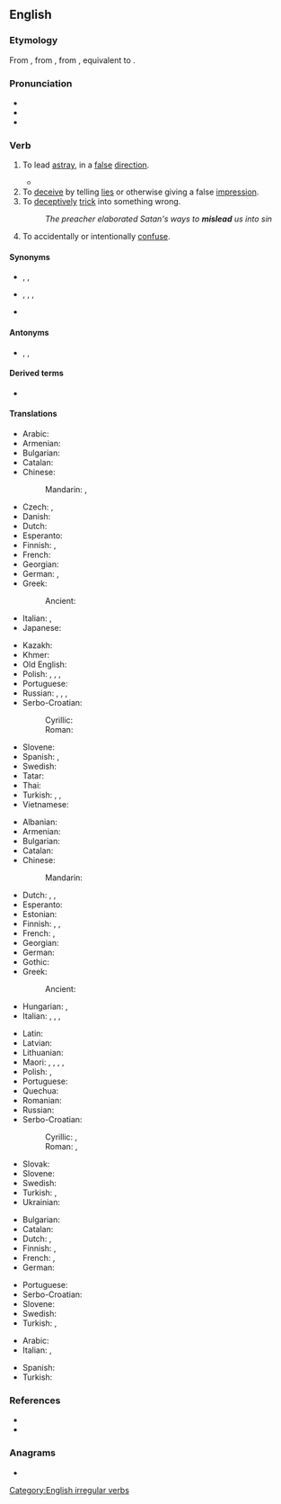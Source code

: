 ==English==

===Etymology===
From {{inh|en|enm|misleden}}, from {{inh|en|ang|mislǣdan|t=to mislead}}, from {{inh|en|gem-pro|*missalaidijaną|t=to mislead}}, equivalent to {{prefix|en|mis|lead}}.

===Pronunciation===
* {{IPA|en|/mɪsˈliːd/}}
* {{audio|en|LL-Q1860 (eng)-Vealhurl-mislead.wav|Audio (Southern England)}}
* {{rhymes|en|iːd|s=2}}
<!-- * {{audio|en-us-mislead.ogg|Audio (US)|lang=en}} --> <!--seems wrong, sounds like "misled"-->

===Verb===
{{en-verb|misleads|misleading|misled}} {{tlb|en|transitive}}

# {{lb|en|literally}} To lead [[astray]], in a [[false]] [[direction]].
#* {{quote-song|1=en|year=2004|author=Green Day|title=Jesus of Suburbia|album=American Idiot|text=City of the dead / At the end of another lost highway / Signs '''misleading''' to nowhere}}
# To [[deceive]] by telling [[lies]] or otherwise giving a false [[impression]].
# To [[deceptively]] [[trick]] into something wrong.
#: ''The preacher elaborated Satan's ways to '''mislead''' us into sin''
# To accidentally or intentionally [[confuse]].

====Synonyms====
* {{sense|lead in a false direction}} {{l|ang|forlead}}, {{l|en|misguide}}, {{l|en|misinform}}
* {{sense|deceive by giving a false impression}} {{l|en|deceive}}, {{l|en|delude}}, {{l|en|beguile}}, {{l|en|cheat}}
* {{sense|trick into something wrong}} {{l|en|seduce}}

====Antonyms====
* {{l|en|guide}}, {{l|en|lead}}, {{l|en|direct}}

====Derived terms====
* {{l|en|misleading|pos=a}}

====Translations====
{{trans-top|lead in a false direction}}
* Arabic: {{t|ar|أَضَلَّ}}
* Armenian: {{t-needed|hy}}
* Bulgarian: {{t+|bg|заблуждавам}}
* Catalan: {{t+|ca|desencaminar}}
* Chinese:
*: Mandarin: {{t+|cmn|誤導}}, {{t+|cmn|误导|tr=wùdǎo}}
* Czech: {{t+|cs|svést}}, {{t|cs|klamat}}
* Danish: {{t|da|vildlede}}
* Dutch: {{t+|nl|misleiden}}
* Esperanto: {{t-needed|eo}}
* Finnish: {{t|fi|johtaa harhaan}}, {{t+|fi|harhauttaa}}
* French: {{t+|fr|égarer}}
* Georgian: {{t-needed|ka}}
* German: {{t|de|in die Irre führen}}, {{t+|de|irreführen}}
* Greek:
*: Ancient: {{t|grc|πλανάω}}
* Italian: {{t|it|portare sulla cattiva strada}}, {{t+|it|sviare}}
* Japanese: {{t-needed|ja}}
{{trans-mid}}
* Kazakh: {{t|kk|адастыру}}
* Khmer: {{t-needed|km}}
* Old English: {{t|ang|fortēon}}
* Polish: {{t|pl|wprowadzać w błąd|impf}}, {{t+|pl|wprowadzić w błąd|pf}}, {{t+|pl|mylić|impf}}, {{t|pl|zmylić|pf}}
* Portuguese: {{t|pt|desencaminhar}}
* Russian: {{t+|ru|вводи́ть в заблужде́ние|impf}}, {{t+|ru|ввести́ в заблужде́ние|pf}}, {{t+|ru|обма́нывать|impf}}, {{t+|ru|обману́ть|pf}}
* Serbo-Croatian:
*: Cyrillic: {{t|sh|обманути}}
*: Roman: {{t+|sh|obmanuti}}
* Slovene: {{t|sl|zavêsti}}
* Spanish: {{t|es|propiciar equivocarse}}, {{t+|es|desencaminar}}
* Swedish: {{t+|sv|vilseleda}}
* Tatar: {{t|tt|адаштыру}}
* Thai: {{t-needed|th}}
* Turkish: {{t+|tr|ayartmak}}, {{t+|tr|saptırmak}}, {{t+|tr|yanıltmak}}
* Vietnamese: {{t-needed|vi}}
{{trans-bottom}}

{{trans-top-see|to deceive by lies or other false impression|deceive}}
* Albanian: {{t-needed|sq}}
* Armenian: {{t-needed|hy}}
* Bulgarian: {{t+|bg|заблуждавам}}
* Catalan: {{t+|ca|enganyar}}
* Chinese:
*: Mandarin: {{t-needed|cmn}}
* Dutch: {{t+|nl|misleiden}}, {{t+|nl|bedotten}}, {{t+|nl|bedriegen}}
* Esperanto: {{t-needed|eo}}
* Estonian: {{t-needed|et}}
* Finnish: {{t+|fi|vedättää}}, {{t|fi|johtaa harhaan}}, {{t+|fi|harhauttaa}}
* French: {{t+|fr|égarer}}, {{t+|fr|mésinformer}}
* Georgian: {{t-needed|ka}}
* German: {{t|de|in die Irre führen}}
* Gothic: {{t|got|𐌰𐌹𐍂𐌶𐌾𐌰𐌽}}
* Greek:
*: Ancient: {{t|grc|πλανάω}}
* Hungarian: {{t+|hu|félrevezet}}, {{t+|hu|megtéveszt}}
* Italian: {{t+|it|ingannare}}, {{t+|it|raggirare}}, {{t+|it|truffare}}, {{t|it|disinformare}}
{{trans-mid}}
* Latin: {{t+|la|decipio}}
* Latvian: {{t-needed|lv}}
* Lithuanian: {{t-needed|lt}}
* Maori: {{t|mi|tuapeka}}, {{t|mi|whakatuapeka}}, {{t|mi|rūpahu}}, {{t|mi|papahu}}, {{t|mi|whakapōhēhē}}
* Polish: {{t|pl|wprowadzać w błąd|impf}}, {{t+|pl|wprowadzić w błąd|pf}}
* Portuguese: {{t+|pt|enganar}}
* Quechua: {{t|qu|pallquy}}
* Romanian: {{t-needed|ro}}
* Russian: {{t-needed|ru}}
* Serbo-Croatian:
*: Cyrillic: {{t|sh|завести}}, {{t|sh|обманути}}
*: Roman: {{t+|sh|zavesti}}, {{t+|sh|obmanuti}}
* Slovak: {{t-needed|sk}}
* Slovene: {{t|sl|zavêsti}}
* Swedish: {{t+|sv|vilseleda}}
* Turkish: {{t+|tr|kandırmak}}, {{t+|tr|aldatmak}}
* Ukrainian: {{t-needed|uk}}
{{trans-bottom}}

{{trans-top-see|to deceptively trick into something wrong|trick}}
* Bulgarian: {{t+|bg|подвеждам}}
* Catalan: {{t+|ca|enganyar}}
* Dutch: {{t+|nl|verleiden}}, {{t+|nl|verlokken}}
* Finnish: {{t+|fi|vietellä}}, {{t|fi|viekotella}}
* French: {{t+|fr|égarer}}, {{t+|fr|induire en erreur}}
* German: {{t|de|in die Irre führen}}
{{trans-mid}}
* Portuguese: {{t+|pt|enganar}}
* Serbo-Croatian: {{t-needed|sh}}
* Slovene: {{t|sl|zavêsti}}
* Swedish: {{t+|sv|förleda}}
* Turkish: {{t+|tr|ayartmak}}, {{t+|tr|kandırmak}}
{{trans-bottom}}

{{checktrans-top}}
* Arabic: {{t-check|ar|غَرَّ}}
* Italian: {{t+check|it|ingannare}}, {{t-check|it|prendere in giro}}
{{trans-mid}}
* Spanish: {{t+check|es|engañar}}
* Turkish: {{t+check|tr|kandırmak}}
{{trans-bottom}}

===References===
* {{R:Century 1911}}
* {{R:Webster 1913}}

===Anagrams===
* {{anagrams|en|a=adeilms|elasmid|m'ladies|medial s|medials|misdeal|smailed}}

[[Category:English irregular verbs]]